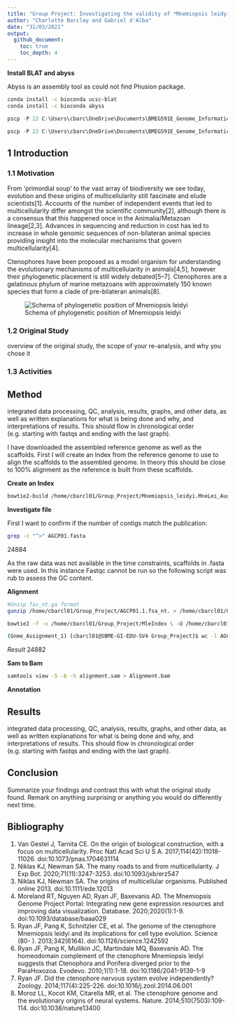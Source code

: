 ```yaml
---
title: "Group Project: Investigating the validity of *Mnemiopsis leidyi* as a model organism for the study of multicellularity"
author: "Charlotte Barclay and Gabriel d'Alba"
date: "31/03/2021"
output:
  github_document:
    toc: true
    toc_depth: 4
---
```


**Install BLAT and abyss**

Abyss is an assembly tool as could not find Phusion package.

```bash
conda install -c bioconda ucsc-blat
conda install -c bioconda abyss
```


```r
pscp -P 22 C:\Users\cbarc\OneDrive\Documents\BMEG591E_Genome_Informatics\Group_Project\Mle_sequence.fasta cbarcl01@gi-edu-sv4.bme.ubc.ca:/home/cbarcl01/Group_Project

pscp -P 22 C:\Users\cbarc\OneDrive\Documents\BMEG591E_Genome_Informatics\Group_Project\mle_RefSeq_genome.fasta cbarcl01@gi-edu-sv4.bme.ubc.ca:/home/cbarcl01/Group_Project
```

## 1 Introduction

### 1.1 Motivation

From ‘primordial soup’ to the vast array of biodiversity we see today, evolution and these origins of multicellularity still fascinate and elude scientists[1].  Accounts of the number of independent events that led to multicellularity differ amongst the scientific community[2], although there is a consensus that this happened once in the Animalia/Metazoan lineage[2,3]. Advances in sequencing and reduction in cost has led to increase in whole genomic sequences of non-bilateran animal species providing insight into the molecular mechanisms that govern multicellularity[4].

Ctenophores have been proposed as a model organism for understanding the evolutionary mechanisms of multicellularity in animals[4,5], however their phylogenetic placement is still widely debated[5–7]. Ctenophores are a gelatinous phylum of marine metazoans with approximately 150 known species that form a clade of pre-bilateran animals[8].

![Schema of phylogenetic position of Mnemiopsis leidyi](https://github.com/cbarcl01/CB_BMEG591E-repository/blob/master/Group_Project/Mle.jpg)

### 1.2 Original Study


overview of the original study, the scope of your re-analysis, and why you chose it

### 1.3 Activities

## Method

integrated data processing, QC, analysis, results, graphs, and other data, as well as written explanations for what is being done and why, and interpretations of results. This should flow in chronological order (e.g. starting with fastqs and ending with the last graph).

I have downloaded the assembled reference genome as well as the scaffolds. First I will create an Index from the reference genome to use to align the scaffolds to the assembled genome. In theory this should be close to 100% alignment as the reference is built from these scaffolds. 

**Create an Index**

```bash
bowtie2-build /home/cbarcl01/Group_Project/Mnemiopsis_leidyi.MneLei_Aug2011.dna.nonchromosomal.fa.gz MleIndex
```

**Investigate file**

First I want to confirm if the number of contigs match the publication:

```bash
grep -c "^>" AGCP01.fasta
```

24884

As the raw data was not available in the time constraints, scaffolds in .fasta were used. In this instance Fastqc cannot be run so the following script was rub to assess the GC content.


**Alignment**

```bash
#Unzip fas_nt.ga format
gunzip /home/cbarcl01/Group_Project/AGCP01.1.fsa_nt. > /home/cbarcl01/Group_Project/AGCP01.fasta 

bowtie2 -f -x /home/cbarcl01/Group_Project/MleIndex \ -U /home/cbarcl01/Group_Project/AGCP01.fasta  \ -S /home/cbarcl01/Group_Project/AGCP01.sam
```


```bash
(Gnme_Assignment_1) [cbarcl01@SBME-GI-EDU-SV4 Group_Project]$ wc -l AGCP01.sam
````

*Result*
24882

**Sam to Bam**
```bash
samtools view -S -b -h alignment.sam > Alignment.bam
```

**Annotation**


## Results

integrated data processing, QC, analysis, results, graphs, and other data, as well as written explanations for what is being done and why, and interpretations of results. This should flow in chronological order (e.g. starting with fastqs and ending with the last graph).


## Conclusion

Summarize your findings and contrast this with what the original study found. Remark on anything surprising or anything you would do differently next time.


## Bibliography

1.	Van Gestel J, Tarnita CE. On the origin of biological construction, with a focus on multicellularity. Proc Natl Acad Sci U S A. 2017;114(42):11018-11026. doi:10.1073/pnas.1704631114
2. 	Niklas KJ, Newman SA. The many roads to and from multicellularity. J Exp Bot. 2020;71(11):3247-3253. doi:10.1093/jxb/erz547
3. 	Niklas KJ, Newman SA. The origins of multicellular organisms. Published online 2013. doi:10.1111/ede.12013
4.  Moreland RT, Nguyen AD, Ryan JF, Baxevanis AD. The Mnemiopsis Genome Project Portal: Integrating new gene expression resources and improving data visualization. Database. 2020;2020(1):1-9. doi:10.1093/database/baaa029
5. 	Ryan JF, Pang K, Schnitzler CE, et al. The genome of the ctenophore Mnemiopsis leidyi and its implications for cell type evolution. Science (80- ). 2013;342(6164). doi:10.1126/science.1242592
6. 	Ryan JF, Pang K, Mullikin JC, Martindale MQ, Baxevanis AD. The homeodomain complement of the ctenophore Mnemiopsis leidyi suggests that Ctenophora and Porifera diverged prior to the ParaHoxozoa. Evodevo. 2010;1(1):1-18. doi:10.1186/2041-9139-1-9
7. 	Ryan JF. Did the ctenophore nervous system evolve independently? Zoology. 2014;117(4):225-226. doi:10.1016/j.zool.2014.06.001
8. 	Moroz LL, Kocot KM, Citarella MR, et al. The ctenophore genome and the evolutionary origins of neural systems. Nature. 2014;510(7503):109-114. doi:10.1038/nature13400


